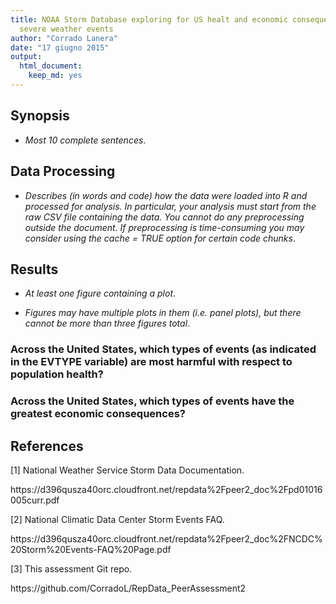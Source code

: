 ```yaml
---
title: NOAA Storm Database exploring for US healt and economic consequences due to
  severe weather events
author: "Corrado Lanera"
date: "17 giugno 2015"
output: 
  html_document: 
    keep_md: yes
---
```


## Synopsis

* _Most 10 complete sentences_.


## Data Processing

* _Describes (in words and code) how the data were loaded into R and processed for analysis. In particular, your analysis must start from the raw CSV file containing the data. You cannot do any preprocessing outside the document. If preprocessing is time-consuming you may consider using the cache = TRUE option for certain code chunks_.


## Results


* _At least one figure containing a plot_.

* _Figures may have multiple plots in them (i.e. panel plots), but there cannot be more than three figures total_.


### Across the United States, which types of events (as indicated in the EVTYPE variable) are most harmful with respect to population health?

### Across the United States, which types of events have the greatest economic consequences?



## References

[1] National Weather Service Storm Data Documentation.

https://d396qusza40orc.cloudfront.net/repdata%2Fpeer2_doc%2Fpd01016005curr.pdf

[2] National Climatic Data Center Storm Events FAQ.

https://d396qusza40orc.cloudfront.net/repdata%2Fpeer2_doc%2FNCDC%20Storm%20Events-FAQ%20Page.pdf

[3] This assessment Git repo.

https://github.com/CorradoL/RepData_PeerAssessment2